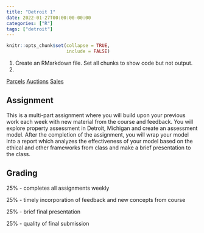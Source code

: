 ```yaml
---
title: "Detroit 1"
date: 2022-01-27T00:00:00-00:00
categories: ["R"]
tags: ["detroit"]
---
```


```r
knitr::opts_chunk$set(collapse = TRUE,
                      include = FALSE)
```

1. Create an RMarkdown file. Set all chunks to show code but not output.
2. 

[Parcels](https://data.detroitmi.gov/datasets/detroitmi::parcels-2/about)
[Auctions](https://data.detroitmi.gov/datasets/detroitmi::auction-sales/about)
[Sales](https://data.detroitmi.gov/datasets/detroitmi::property-sales-1/about)


## Assignment

This is a multi-part assignment where you will build upon your previous work each week with new material from the course and feedback. 
You will explore property assessment in Detroit, Michigan and create an assessment model.
After the completion of the assignment, you will wrap your model into a report which analyzes the effectiveness of your model based on the ethical and other frameworks from class and make a brief presentation to the class.

## Grading

25% - completes all assignments weekly

25% - timely incorporation of feedback and new concepts from course

25% - brief final presentation

25% - quality of final submission
